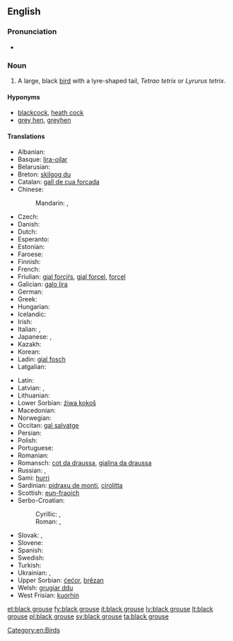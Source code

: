 ==English==
{{wikipedia}}

===Pronunciation===
* {{IPA|/ˈblæk ɡɽɑʊs/}}

===Noun===
{{en-noun|sg=[[black]] [[grouse]]}}

# A large, black [[bird]] with a lyre-shaped tail, ''Tetrao tetrix'' or ''Lyrurus tetrix''.

====Hyponyms====
* [[blackcock]], [[heath cock]] {{qualifier|male}}
* [[grey hen]], [[greyhen]] {{qualifier|female}}

====Translations====
{{trans-top|a large, black bird}}
* Albanian: {{t-|sq|gjeli lirë}}
* Basque: [[lira-oilar]]
* Belarusian: {{t-|be|цецярук|m|tr=cecjarúk|sc=Cyrl}}
* Breton: [[skilgog du]]
* Catalan: [[gall de cua forcada]]
* Chinese:
*: Mandarin: {{t|cmn|黑琴雞|sc=Hani}}, {{t|cmn|黑琴鸡|tr=hēiqínjī|sc=Hani}}
* Czech: {{t-|cs|tetřívek|m}}
* Danish: {{t-|da|urfugl}}
* Dutch:  {{t-|nl|korhoen|n}}
* Esperanto: {{t-|eo|tetro}}
* Estonian: {{t-|et|teder}}
* Faroese: {{t-|fo|orri}}
* Finnish: {{t+|fi|teeri}}
* French: {{t+|fr|tétras lyre|m}}
* Friulian: [[gjal forcjŕs]], [[gjal forcel]], [[forcel]]
* Galician: [[galo lira]]
* German: {{t+|de|Birkhuhn|n}}
* Greek: {{t-|el|λυροπετεινός|m|tr=liropetinós|sc=Grek}}
* Hungarian: {{t+|hu|nyírfajd}}
* Icelandic: {{t-|is|orri}}
* Irish: {{t-|ga|liathchearc}}
* Italian: {{t-|it|gallo forcello|m}}, {{t-|it|fagiano di monte|m}}
* Japanese: {{t-|ja|クロライチョウ|tr=kuroraichō|sc=Jpan}}, {{t-|ja|黒雷鳥|tr=くろらいちょう, kuroraichō|sc=Jpan}}
* Kazakh: {{t|kk|құр|tr=qur|sc=Cyrl}}
* Korean: {{t-|ko|멧닭|tr=metdalk|sc=Kore}}
* Ladin: [[gial fosch]]
* Latgalian: {{tø|ltg|rubyns}}
{{trans-mid}}
* Latin: {{t+|la|tetrao}}
* Latvian: {{t-|lv|rubenis}}, {{t+|lv|teteris|m}}
* Lithuanian: {{t+|lt|tetervinas|m}}
* Lower Sorbian: [[źiwa kokoš]]
* Macedonian: {{t-|mk|мал тетреб|m|tr=mal tétreb|sc=Cyrl}}
* Norwegian: {{t-|no|orrfugl}}
* Occitan: [[gal salvatge]]
* Persian: {{t-|fa|سیاه خروس|tr=siyâh-e xorus}}
* Polish: {{t+|pl|cietrzew|m}}
* Portuguese: {{t-|pt|galolira|m}}
* Romanian: {{t-|ro|cocoș-de-mesteacăn}}
* Romansch: [[cot da draussa]], [[gialina da draussa]]
* Russian: {{t+|ru|тетерев|m|tr=téterev}}, {{t+|ru|тетерев-косач|m|tr=téterev-kosáč|sc=Cyrl}}
* Sami: [[hurri]]
* Sardinian: [[pidraxu de monti]], [[cirolitta]]
* Scottish: [[eun-fraoich]]
* Serbo-Croatian:
*: Cyrillic: {{t-|sh|мали тетреб|m}}, {{t-|sh|мали тетријеб|m}}
*: Roman: {{t-|sh|mali tetreb|m}}, {{t-|sh|mali tetrijeb|m}}
* Slovak: {{t-|sk|tetrov hoľniak|m}}, {{t-|sk|tetrov|m}}
* Slovene: {{t+|sl|ruševec|m}}
* Spanish: {{t-|es|gallo lira|m}}
* Swedish: {{t+|sv|orre}}
* Turkish: {{t+|tr|orman horozu}}
* Ukrainian: {{t-|uk|тетерук|m|tr=teterúk|sc=Cyrl}}, {{t-|uk|тетерев|m|tr=téterev|sc=Cyrl}}
* Upper Sorbian: [[ćećor]], [[brězan]]
* Welsh: [[grugiar ddu]]
* West Frisian: [[kuorhin]]
{{trans-bottom}}

[[Category:en:Birds]]

[[et:black grouse]]
[[fy:black grouse]]
[[it:black grouse]]
[[lv:black grouse]]
[[lt:black grouse]]
[[pl:black grouse]]
[[sv:black grouse]]
[[ta:black grouse]]